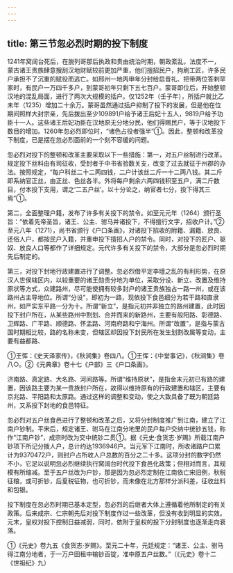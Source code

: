 ```yaml
---
---
---
```

title: 第三节忽必烈时期的投下制度
---



1241年窝阔台死后，在脱列哥那后执政和贵由统治时期，朝政紊乱，法度不一，蒙古诸王贵族肆意搜刮汉地财赋较前更加严重，他们擅招民户，拘刷工匠，许多民户承担不了沉重的赋役而逃亡。如邢州一地丙申年分封给启昔礼、把带两位答剌罕家时，有民户一万四千多户，到蒙哥初年只剩下五七百户。蒙哥即位后，开始整顿汉地的混乱局面，进行了两次大规模的括户。仅1252年（壬子年），所括户就比乙未年（1235）增加二十余万。蒙哥虽然通过括户抑制了投下的发展，但是他在位期间照样大封宗亲，先后拨出至少109891户给予诸王后妃十五人，9819户给予功臣十一人。这些诸王后妃功臣在汉地原无分地分民，他们得赐民户，等于汉地投下数目的增加。1260年忽必烈即位时，“诸色占役者强半”①。因此，整顿和改革投下制度，已是摆在忽必烈面前的一个刻不容缓的问题。

忽必烈对投下的整顿和改革主要采取以下一些措施：第一，对五户丝制进行改革。规定投下丝料由有司征收，受封者于中书省验数关支，改变了过去就征于州郡的办法。按照规定，“每户科丝二十二两四钱，二户计该丝二斤一十二两八钱。其二斤即系纳官正丝，由正丝、色丝各半。外将每户剩余六两四钱积至五户，满二斤数目，付本投下支用，谓之‘二五户丝’。以十分论之，纳官者七分，投下得其三焉”①。

第二，全面整理户籍，发布了许多有关投下的禁令。如至元元年（1264）颁行圣旨：“依着先帝圣旨，诸王、公主、驸马并诸投下，不得擅行文字，招收户计。”②至元八年（1271），尚书省颁行《户口条画》，对诸投下招收的附籍、漏籍、放良、还俗人户，都按民户入籍，并重申投下擅招人户的禁令。同时，对投下的匠户、驱奴、放良人口等都作了详细规定。元代许多有关投下的禁令，大部分是忽必烈时期先后制定的。

第三，对投下封地行政建置进行了调整。忽必烈借平定李璮之乱的有利形势，在原汉人世侯辖区内，以较重要的诸王勋贵分地为单位，采取分设、新立、改置及维持原状等方式，众建路州，尽可能使拥有较多封户的诸王贵族独占一路一州，或在该路州占主导地位。所谓“分设”，即初为一路，现依投下食邑细分为若干路和直隶州，如严实东平路一分为十。所谓“新立”，是指元初并非独立的路州建置，此时因投下封户所在，从某些路州中割划、合并而来的新路州，主要有般阳路、彰德路、卫辉路、广平路、顺德路、怀孟路、河南府路和宁海州。所谓“改置”，是指与蒙古国时期相比较，路的名称未变，但辖区却因投下封民所在发生划割改属等变动，主要有益都路、

①王恽：《史天泽家传》，《秋涧集》卷四八。①王恽：《中堂事记》，《秋涧集》卷八○。②《元典章》卷十七《户部》三《户口条画》。

济南路、真定路、大名路、河间路等。所谓“维持原状”，是指金末元初已有路的建置，因该路主要为某一贵族封户所在，故得以维持原有的行政建置和辖区，主要有京兆路、平阳路和太原路。通过这样的调整和变动，使之大致具备了既为朝廷路州，又系投下封地的食邑特征。

忽必烈对五户丝食邑进行了整顿和改革之后，又将分封制度推广到江南，建立了江南户钞制。平宋后，规定诸王、驸马在江南分地里的民户每户交纳中统钞五钱，称作“江南户钞”，成宗时改为交中统钞二贯①。据《元史·食货志·岁赐》所载江南户钞项下所记分拨人户，总计约达1936946户。当元军下江南时，所收诸路户口累计为9370472户，则封户占所收人户总数的百分之二十多。这项分封的数字仍然不小，它足以说明忽必烈继续执行窝阔台时代投下食邑化政策；但相对而言，其规模有所缩减。至于五户丝改为户钞，那是因为忽必烈定制在江南依亡宋旧例，秋税征粮，或可折钞，后夏税征物，也可折钞，而未像在北方那样分派科差，征收丝料和包银。

投下制度在忽必烈时期已基本定型，忽必烈的后继者大体上遵循着他所制定的有关政策。后来成宗、仁宗朝先后对投下制度作过一些改革，但没有收到明显的实效。元末，皇权对投下控制日益减弱，同时，依附于皇权的投下分封制度也逐渐走向衰落。

①《元史》卷九五《食货志·岁赐》。至元二十年，元廷规定：“诸王、公主、驸马得江南分地者，于一万户田租中输钞百锭，准中原五户丝数。”（《元史》卷十二《世祖纪》九）